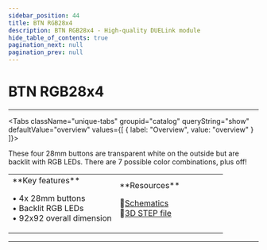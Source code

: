 ```yaml
---
sidebar_position: 44
title: BTN RGB28x4
description: BTN RGB28x4 - High-quality DUELink module
hide_table_of_contents: true
pagination_next: null
pagination_prev: null
---
```



# BTN RGB28x4

<ImageSection 
  product="hibtnrgb28x4-b"
  tagline="4x RGB Backlit Buttons"
/>

---

<Tabs className="unique-tabs" groupid="catalog" queryString="show" defaultValue="overview"
  values={[
    {
        label: "Overview",
        value: "overview"
    }
]}>

<TabItem value="overview">

These four 28mm buttons are transparent white on the outside but are backlit with RGB LEDs. There are 7 possible color combinations, plus off!

<table><td width='50%'>
**Key features**

• 4x 28mm buttons<br/>
• Backlit RGB LEDs<br/>
• 92x92 overall dimension<br/>

</td><td width='50%'>
**Resources**
 
📄<a href="/sch/gdl-hibtnrgb28x4-b.pdf">Schematics</a><br/>
🔩<a href="/3d/gdl-hibtnrgb28x4-b.step">3D STEP file</a><br/>
</td></table>

</TabItem>



</Tabs>

---

<OrderSection
    product="DUELink BTN RGB28x4"
    partnumber="GDL-HIBTNRGB28X4-B"
    price="$0.00"
/>
